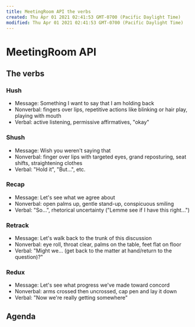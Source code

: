 ```yaml
---
title: MeetingRoom API the verbs
created: Thu Apr 01 2021 02:41:53 GMT-0700 (Pacific Daylight Time)
modified: Thu Apr 01 2021 02:41:53 GMT-0700 (Pacific Daylight Time)
---
```


# MeetingRoom API

## The verbs

### Hush

- Message: Something I want to say that I am holding back
- Nonverbal: fingers over lips, repetitive actions like blinking or hair play, playing with mouth
- Verbal: active listening, permissive affirmatives, "okay"

### Shush

- Message: Wish you weren't saying that
- Nonverbal: finger over lips with targeted eyes, grand reposturing, seat shifts, straightening clothes
- Verbal: "Hold it", "But...", etc.

### Recap

- Message: Let's see what we agree about
- Nonverbal: open palms up, gentle stand-up, conspicuous smiling
- Verbal: "So...", rhetorical uncertainty ("Lemme see if I have this right...")

### Retrack

- Message: Let's walk back to the trunk of this discussion
- Nonverbal: eye roll, throat clear, palms on the table, feet flat on floor
- Verbal: "Might we… (get back to the matter at hand/return to the question)?"

### Redux

- Message: Let's see what progress we've made toward concord
- Nonverbal: arms crossed then uncrossed, cap pen and lay it down
- Verbal: "Now we're really getting somewhere"

## Agenda

